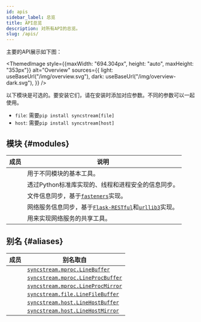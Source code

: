 ```yaml
---
id: apis
sidebar_label: 总览
title: API总览
description: 对所有API的总览。
slug: /apis/
---
```




<APITopBar type="package" source="." />

主要的API展示如下图：

<ThemedImage
  style={{maxWidth: "694.304px", height: "auto", maxHeight: "353px"}}
  alt="Overview"
  sources={{
    light: useBaseUrl("/img/overview.svg"),
    dark: useBaseUrl("/img/overview-dark.svg"),
  }}
/>

以下模块是可选的。要安装它们，请在安装时添加对应参数。不同的参数可以一起使用。

- `file`: 需要`pip install syncstream[file]`
- `host`: 需要`pip install syncstream[host]`

## 模块 {#modules}

|                                           成员                                           | <center>说明</center>                                                                                                              |
| :--------------------------------------------------------------------------------------: | :--------------------------------------------------------------------------------------------------------------------------------- |
|     [<IconObjType type="module" hasText={true} text="base"/>](./apis/base/index.mdx)     | 用于不同模块的基本工具。                                                                                                           |
|    [<IconObjType type="module" hasText={true} text="mproc"/>](./apis/mproc/index.mdx)    | 透过Python标准库实现的、线程和进程安全的信息同步。                                                                                 |
|     [<IconObjType type="module" hasText={true} text="file"/>](./apis/file/index.mdx)     | 文件信息同步，基于[`fasteners`<IconExternalLink/>][link-fasteners]实现。                                                           |
|     [<IconObjType type="module" hasText={true} text="host"/>](./apis/host/index.mdx)     | 网络服务信息同步，基于[`Flask-RESTful`<IconExternalLink/>][link-flask-restful]和[`urllib3`<IconExternalLink/>][link-urllib3]实现。 |
| [<IconObjType type="module" hasText={true} text="webtools"/>](./apis/webtools/index.mdx) | 用来实现网络服务的共享工具。                                                                                                       |

## 别名 {#aliases}

|                               成员                               | <center>别名取自</center>                                            |
| :--------------------------------------------------------------: | :------------------------------------------------------------------- |
|   <IconObjType type="class" hasText={true} text="LineBuffer"/>   | [`syncstream.mproc.LineBuffer`](./apis/mproc/LineBuffer.mdx)         |
| <IconObjType type="class" hasText={true} text="LineProcBuffer"/> | [`syncstream.mproc.LineProcBuffer`](./apis/mproc/LineProcBuffer.mdx) |
| <IconObjType type="class" hasText={true} text="LineProcMirror"/> | [`syncstream.mproc.LineProcMirror`](./apis/mproc/LineProcMirror.mdx) |
| <IconObjType type="class" hasText={true} text="LineFileBuffer"/> | [`syncstream.file.LineFileBuffer`](./apis/file/LineFileBuffer.mdx)   |
| <IconObjType type="class" hasText={true} text="LineHostBuffer"/> | [`syncstream.host.LineHostBuffer`](./apis/host/LineHostBuffer.mdx)   |
| <IconObjType type="class" hasText={true} text="LineHostMirror"/> | [`syncstream.host.LineHostMirror`](./apis/host/LineHostMirror.mdx)   |

[link-fasteners]: https://fasteners.readthedocs.io/en/latest/
[link-flask-restful]: https://flask-restful.readthedocs.io/en/latest/
[link-urllib3]: https://urllib3.readthedocs.io/en/latest/index.html
